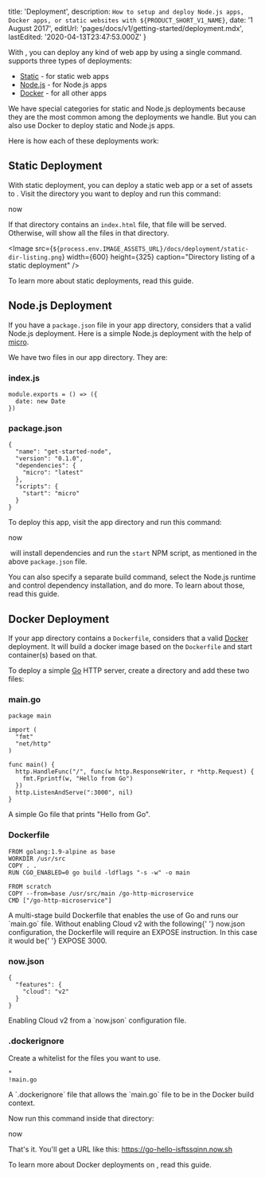 
  title: 'Deployment',
  description: `How to setup and deploy Node.js apps, Docker apps, or static websites with ${PRODUCT_SHORT_V1_NAME}`,
  date: '1 August 2017',
  editUrl: 'pages/docs/v1/getting-started/deployment.mdx',
  lastEdited: '2020-04-13T23:47:53.000Z'
}

With <ProductShortV1Name />, you can deploy any kind of web app by using a single command. <ProductShortV1Name /> supports three types of deployments:

- [Static](#static-deployment) - for static web apps
- [Node.js](#node.js-deployment) - for Node.js apps
- [Docker](#docker-deployment) - for all other apps

We have special categories for static and Node.js deployments because they are the most common among the deployments we handle. But you can also use Docker to deploy static and Node.js apps.

Here is how each of these deployments work:

## Static Deployment

With static deployment, you can deploy a static web app or a set of assets to <ProductShortV1Name />. Visit the directory you want to deploy and run this command:

<TerminalInput>now</TerminalInput>

If that directory contains an `index.html` file, that file will be served. Otherwise, <ProductShortV1Name /> will show all the files in that directory.

<Image
  src={`${process.env.IMAGE_ASSETS_URL}/docs/deployment/static-dir-listing.png`}
  width={600}
  height={325}
  caption="Directory listing of a static deployment"
/>

To learn more about static deployments, read <Link href="/docs/deployment-types/static">this guide</Link>.

## Node.js Deployment

If you have a `package.json` file in your app directory, <ProductShortV1Name /> considers that a valid Node.js deployment. Here is a simple Node.js deployment with the help of [micro](https://github.com/zeit/micro).

We have two files in our app directory. They are:

### index.js

```
module.exports = () => ({
  date: new Date
})
```

### package.json

```
{
  "name": "get-started-node",
  "version": "0.1.0",
  "dependencies": {
    "micro": "latest"
  },
  "scripts": {
    "start": "micro"
  }
}
```

To deploy this app, visit the app directory and run this command:

<TerminalInput>now</TerminalInput>

​<ProductShortV1Name /> will install dependencies and run the `start` NPM script, as mentioned in the above `package.json` file.

You can also specify a separate build command, select the Node.js runtime and control dependency installation, and do more. To learn about those, read <Link href="/docs/deployment-types/node">this guide</Link>.

## Docker Deployment

If your app directory contains a `Dockerfile`, <ProductShortV1Name /> considers that a valid [Docker](https://www.docker.com/) deployment. It will build a docker image based on the `Dockerfile` and start container(s) based on that.

To deploy a simple [Go](https://golang.org/) HTTP server, create a directory and add these two files:

### main.go

```
package main

import (
  "fmt"
  "net/http"
)

func main() {
  http.HandleFunc("/", func(w http.ResponseWriter, r *http.Request) {
    fmt.Fprintf(w, "Hello from Go")
  })
  http.ListenAndServe(":3000", nil)
}
```

<Caption>A simple Go file that prints "Hello from Go".</Caption>

### Dockerfile

```
FROM golang:1.9-alpine as base
WORKDIR /usr/src
COPY . .
RUN CGO_ENABLED=0 go build -ldflags "-s -w" -o main

FROM scratch
COPY --from=base /usr/src/main /go-http-microservice
CMD ["/go-http-microservice"]
```

<Caption>
  A multi-stage build Dockerfile that enables the use of Go and runs our
  `main.go` file.
</Caption>

<Note>
  Without enabling <ProductShortV1Name /> Cloud v2 with the following{' '}
  <InlineCode>now.json</InlineCode> configuration, the Dockerfile will require
  an <InlineCode>EXPOSE</InlineCode> instruction. In this case it would be{' '}
  <InlineCode>EXPOSE 3000</InlineCode>.
</Note>

### now.json

```
{
  "features": {
    "cloud": "v2"
  }
}
```

<Caption>
  Enabling <ProductShortV1Name /> Cloud v2 from a `now.json` configuration file.
</Caption>

### .dockerignore

Create a whitelist for the files you want to use.

```
*
!main.go
```

<Caption>
  A `.dockerignore` file that allows the `main.go` file to be in the Docker
  build context.
</Caption>

Now run this command inside that directory:

<TerminalInput>now</TerminalInput>

That's it. You'll get a URL like this: <https://go-hello-isftssqinn.now.sh>

To learn more about Docker deployments on <ProductShortV1Name />, read <Link href="/docs/deployment-types/docker">this guide</Link>.


